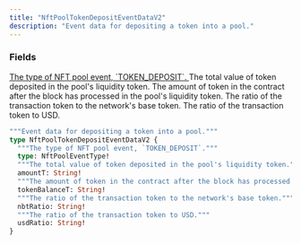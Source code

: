 ```yaml
---
title: "NftPoolTokenDepositEventDataV2"
description: "Event data for depositing a token into a pool."
---
```


### Fields

<a href="/api-reference/types/nftpooleventtype">
  <ResponseField name="type" type="NftPoolEventType!" required>
    The type of NFT pool event, `TOKEN_DEPOSIT`.
  </ResponseField>
</a>

<ResponseField name="amountT" type="String!" required>
  The total value of token deposited in the pool&#39;s liquidity token.
</ResponseField>

<ResponseField name="tokenBalanceT" type="String!" required>
  The amount of token in the contract after the block has processed in the pool&#39;s liquidity token.
</ResponseField>

<ResponseField name="nbtRatio" type="String!" required>
  The ratio of the transaction token to the network&#39;s base token.
</ResponseField>

<ResponseField name="usdRatio" type="String!" required>
  The ratio of the transaction token to USD.
</ResponseField>


```graphql NftPoolTokenDepositEventDataV2
"""Event data for depositing a token into a pool."""
type NftPoolTokenDepositEventDataV2 {
  """The type of NFT pool event, `TOKEN_DEPOSIT`."""
  type: NftPoolEventType!
  """The total value of token deposited in the pool's liquidity token."""
  amountT: String!
  """The amount of token in the contract after the block has processed in the pool's liquidity token."""
  tokenBalanceT: String!
  """The ratio of the transaction token to the network's base token."""
  nbtRatio: String!
  """The ratio of the transaction token to USD."""
  usdRatio: String!
}
```

